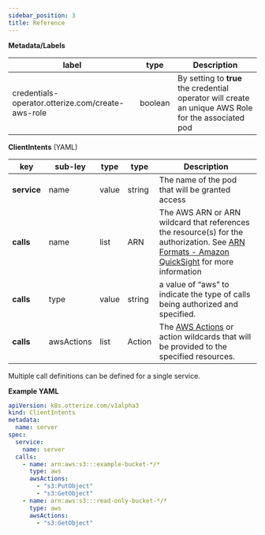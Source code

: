 ```yaml
---
sidebar_position: 3
title: Reference
---
```

**Metadata/Labels**

| label                                             | type    | Description                                                  |
|---------------------------------------------------|---------|--------------------------------------------------------------|
| credentials-operator.otterize.com/create-aws-role | boolean | By setting to **true** the credential operator will create an unique AWS Role for the associated pod |
**ClientIntents** (YAML)

| key         | sub-ley    | type  | type   | Description                                                  |
|-------------|------------|-------|--------|--------------------------------------------------------------|
| **service** | name       | value | string | The name of the pod that will be granted access              |
| **calls**   | name       | list  | ARN    | The AWS ARN or ARN wildcard that references the resource(s) for the authorization. See [ARN Formats - Amazon QuickSight](https://docs.aws.amazon.com/quicksight/latest/APIReference/qs-arn-format.html) for more information |
| **calls**   | type       | value | string | a value of “aws” to indicate the type of calls being authorized and specified.  |
| **calls**   | awsActions | list  | Action | The [AWS Actions](https://docs.aws.amazon.com/service-authorization/latest/reference/reference_policies_actions-resources-contextkeys.html) or action wildcards that will be provided to the specified resources.  |
Multiple call definitions can be defined for a single service.

**Example YAML**

```yaml
apiVersion: k8s.otterize.com/v1alpha3
kind: ClientIntents
metadata:
  name: server
spec:
  service:
    name: server
  calls:
    - name: arn:aws:s3:::example-bucket-*/*
      type: aws
      awsActions:
        - "s3:PutObject"
        - "s3:GetObject"
	- name: arn:aws:s3:::read-only-bucket-*/*
      type: aws
      awsActions:
        - "s3:GetObject"
```
